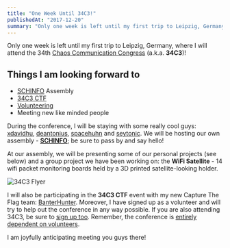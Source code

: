 ```yaml
---
title: "One Week Until 34C3!"
publishedAt: "2017-12-20"
summary: "Only one week is left until my first trip to Leipzig, Germany, where I will attend the 34th Chaos Communication Congress (a.k.a. 34C3)!"
---
```


Only one week is left until my first trip to Leipzig, Germany, where I will attend the 34th [Chaos Communication Congress](https://events.ccc.de/tag/34c3/) (a.k.a. **34C3**)!

## Things I am looking forward to

- [SCHINFO](https://events.ccc.de/congress/2017/wiki/index.php/Assembly:Schinfo) Assembly
- [34C3 CTF](https://34c3ctf.ccc.ac)
- [Volunteering](https://events.ccc.de/2017/11/30/werde-teil-des-34c3-engeln-mit-system/)
- Meeting new like minded people

During the conference, I will be staying with some really cool guys: [xdavidhu](https://twitter.com/xdavidhu), [deantonius](https://twitter.com/deantonious), [spacehuhn](https://twitter.com/spacehuhn) and [seytonic](https://twitter.com/seytonic). We will be hosting our own assembly - [**SCHINFO**](https://events.ccc.de/congress/2017/wiki/index.php/Assembly:Schinfo); be sure to pass by and say hello!

At our assembly, we will be presenting some of our personal projects (see below) and a group project we have been working on: the **WiFi Satellite** - 14 wifi packet monitoring boards held by a 3D printed satellite-looking holder.

<Image
    alt="34C3 Flyer"
    src="one-week-until-34c3/34C3_flyer.png"
    width={2706}
    height={2552}
/>

I will also be participating in the **34C3 CTF** event with my new Capture The Flag team: [BanterHunter](https://ctftime.org/team/30635). Moreover, I have signed up as a volunteer and will try to help out the conference in any way possible. If you are also attending 34C3, be sure to [sign up too](https://engelsystem.de/34c3/register). Remember, the conference is [entirely dependent on volunteers](https://events.ccc.de/2017/11/30/werde-teil-des-34c3-engeln-mit-system/).

I am joyfully anticipating meeting you guys there!
